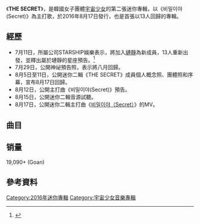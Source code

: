 {{Infobox album
| name       = THE SECRET
| original_name = 
| type       = 迷你專輯
| longtype   = 
| artist     = [[宇宙少女|宇宙少女]]
| cover      = WJSN - THE SECRET.jpg
| caption    = The Secret 专辑封面
| released   = {{Start date|2016|08|17}}
| format     = [[CD|CD]]、[[數位音樂下載|數位音樂下載]]
| recorded   = {{KOR}}2016年
| genre      = [[K-pop|K-pop]]、[[Dance-pop|Dance-pop]]
| length     = 
| label      = [[STARSHIP娛樂|STARSHIP娛樂]]、[[樂華娛樂|樂華娛樂]]、[[LOEN娛樂|LOEN娛樂]]
| prev_title = [[Would_You_Like?|Would You Like?]]
| prev_year  = 2016
| next_title = [[From._宇宙少女|From. 宇宙少女]]
| next_year  = 2017
| misc       = {{External music video|type = ep|{{YouTube|_uJxJ7tSi1w|Secret}}}}
}}
《'''THE SECRET'''》，是韓國女子團體[[宇宙少女|宇宙少女]]的第二張迷你專輯，以《비밀이야(Secret)》為主打歌，於2016年8月17日發行，也是首張以13人回歸的專輯。

== 經歷 ==
*7月11日，所屬公司STARSHIP娛樂表示，將加入[[璉靜|璉靜]]為新成員，13人重新出發，並釋出屬於璉靜的星座預告。<ref>{{cite news|url=http://www.vlovekpop.com/20160712-uju/|title=無法避免的結果？I.O.I俞璉靜正式加入宇宙少女，全體成員增至13人！|publisher=vlovekpop|language=zh|deadurl=yes|archiveurl=https://web.archive.org/web/20160816165834/http://www.vlovekpop.com/20160712-uju/|archivedate=2016-08-16|accessdate=2016-08-21}}</ref>
*7月29日，公開神祕預告照，表示將八月回歸。
*8月5日至11日，公開迷你二輯《THE SECRET》成員個人概念照、團體照和序幕，宣布8月17日回歸。
*8月12日，公開主打曲《비밀이야(Secret)》預告。
*8月15日，公開迷你二輯音源試聽。
*8月17日，公開迷你二輯主打曲《[https://www.youtube.com/watch?v=_uJxJ7tSi1w 비밀이야（Secret）]{{Wayback|url=https://www.youtube.com/watch?v=_uJxJ7tSi1w |date=20161021204148 }}》的MV。

== 曲目 ==
{{Tracklist
| collapsed    = 
| headline     = 
| extra_column = 編曲
| total_length = 

| title1  = 비밀이야 (Secret)
| music1  = e.one
| lyrics1 = e.one、EXY
| extra1  = e.one、[[新沙洞老虎|新沙洞老虎]]
| length1 = 

| title2  = Bebe
| music2  = e.one
| lyrics2 = e.one、EXY
| extra2  = e.one
| length2 = 

| title3  = 우주키스미 (Would you kiss me?)
| music3  = Robin
| lyrics3 = Robin、金京
| extra3  = Robin
| length3 = 

| title4  = 짠! (Prince)
| music4  = e.one
| lyrics4 = e.one、EXY
| extra4  = e.one
| length4 = 

| title5  = Robot
| music5  = Girlboy
| lyrics5 = Girlboy
| extra5  = Girlboy
| length5 = 

| title6  = 이층침대 (Good Night)
| music6  = Robin
| lyrics6 = Robin
| extra6  = Robin
| length6 = 

| title7  = 是秘密啊 (Chinese ver.)
| music7  = e.one
| lyrics7 = 
| extra7  = e.one、新沙洞老虎
| length7 = 
}}

== 销量 ==
19,090+ (Goan)

== 參考資料 ==
{{reflist}}

{{宇宙少女}}

[[Category:2016年迷你專輯|Category:2016年迷你專輯]]
[[Category:宇宙少女音樂專輯|Category:宇宙少女音樂專輯]]